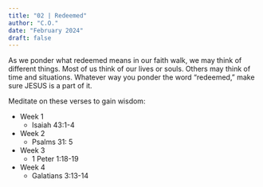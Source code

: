 ```yaml
---
title: "02 | Redeemed"
author: "C.O."
date: "February 2024"
draft: false
---
```


As we ponder what redeemed means in our faith walk, we may think of different things. Most of us think of our lives or souls. Others may think of time and situations. Whatever way you ponder the word "redeemed," make sure JESUS is a part of it.

Meditate on these verses to gain wisdom:

-   Week 1
    -   Isaiah 43:1-4
-   Week 2
    -   Psalms 31: 5
-   Week 3
    -   1 Peter 1:18-19
-   Week 4
    -   Galatians 3:13-14
